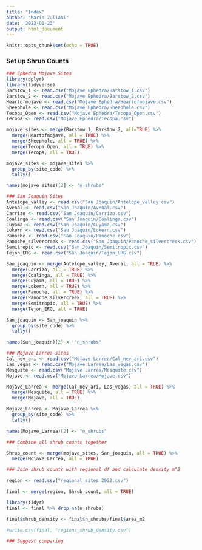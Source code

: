 ```yaml
---
title: "Index"
author: "Mario Zuliani"
date: '2023-01-23'
output: html_document
---
```


```r
knitr::opts_chunk$set(echo = TRUE)
```
### Set up Shrub Counts
```r
### Ephedra Mojave Sites
library(dplyr)
library(tidyverse)
Barstow_1 <- read.csv("Mojave Ephedra/Barstow_1.csv")
Barstow_2 <- read.csv("Mojave Ephedra/Barstow_2.csv")
Heartofmojave <- read.csv("Mojave Ephedra/Heartofmojave.csv")
Sheephole <- read.csv("Mojave Ephedra/Sheephole.csv")
Tecopa_Open <- read.csv("Mojave Ephedra/Tecopa_Open.csv")
Tecopa <- read.csv("Mojave Ephedra/Tecopa.csv")

mojave_sites <- merge(Barstow_1, Barstow_2, all=TRUE) %>%
  merge(Heartofmojave, all = TRUE) %>%
  merge(Sheephole, all = TRUE) %>%
  merge(Tecopa_Open, all = TRUE) %>%
  merge(Tecopa, all = TRUE)

mojave_sites <- mojave_sites %>%
  group_by(site_code) %>%
  tally()

names(mojave_sites)[2] <- "n_shrubs"
```

```r
### San Joaquin Sites
Antelope_valley <- read.csv("San Joaquin/Antelope_valley.csv")
Avenal <- read.csv("San Joaquin/Avenal.csv")
Carrizo <- read.csv("San Joaquin/Carrizo.csv")
Coalinga <- read.csv("San Joaquin/Coalinga.csv")
Cuyama <- read.csv("San Joaquin/Cuyama.csv")
Lokern <- read.csv("San Joaquin/Lokern.csv")
Panoche <- read.csv("San Joaquin/Panoche.csv")
Panoche_silvercreek <- read.csv("San Joaquin/Panoche_silvercreek.csv")
Semitropic <- read.csv("San Joaquin/Semitropic.csv")
Tejon_ERG <- read.csv("San Joaquin/Tejon_ERG.csv")

San_joaquin <- merge(Antelope_valley, Avenal, all = TRUE) %>%
  merge(Carrizo, all = TRUE) %>%
  merge(Coalinga, all = TRUE) %>%
  merge(Cuyama, all = TRUE) %>%
  merge(Lokern, all = TRUE) %>%
  merge(Panoche, all = TRUE) %>%
  merge(Panoche_silvercreek, all = TRUE) %>%
  merge(Semitropic, all = TRUE) %>%
  merge(Tejon_ERG, all = TRUE)

San_joaquin <- San_joaquin %>%
  group_by(site_code) %>%
  tally()

names(San_joaquin)[2] <- "n_shrubs"
```

```r
### Mojave Larrea sites
Cal_nev_ari <- read.csv("Mojave Larrea/Cal_nev_ari.csv")
Las_vegas <- read.csv("Mojave Larrea/Las_vegas.csv")
Mesquite <- read.csv("Mojave Larrea/Mesquite.csv")
Mojave <- read.csv("Mojave Larrea/Mojave.csv")

Mojave_Larrea <- merge(Cal_nev_ari, Las_vegas, all = TRUE) %>%
  merge(Mesquite, all = TRUE) %>%
  merge(Mojave, all = TRUE)

Mojave_Larrea <- Mojave_Larrea %>%
  group_by(site_code) %>%
  tally()

names(Mojave_Larrea)[2] <- "n_shrubs"
```

```r
### Combine all shrub counts together

Shrub_count <- merge(mojave_sites, San_joaquin, all = TRUE) %>%
  merge(Mojave_Larrea, all = TRUE)
```

```r
### Join shrub counts with regional df and calculate density m^2

region <- read.csv("regional_sites_2022.csv")

final <- merge(region, Shrub_count, all = TRUE)

library(tidyr)
final <- final %>% drop_na(n_shrubs)

final$shrub_density <- final$n_shrubs/final$area_m2

#write.csv(final, "regions_shrub_density.csv")

### Suggest comparing 
```

